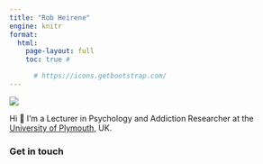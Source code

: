 ```yaml
---
title: "Rob Heirene"
engine: knitr
format:
  html:
    page-layout: full
    toc: true #

      # https://icons.getbootstrap.com/
---
```


![](.files/headshot.png){fig-align="center"}

::: {#rheirene_about}
::: {.text .padding .sansserif}
Hi 👋 I'm a Lecturer in Psychology and Addiction Researcher at the [University of Plymouth](https://www.plymouth.ac.uk/staff/rob-heirene), UK.
:::
:::

### Get in touch
